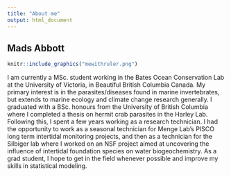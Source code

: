 ```yaml
---
title: "About me"
output: html_document
---
```


## Mads  Abbott

```r
knitr::include_graphics("mewithruler.png")
```

  I am currently a MSc. student working in the Bates Ocean Conservation Lab at the University of Victoria, in Beautiful British Columbia Canada. My primary interest is in the parasites/diseases found in marine invertebrates, but extends to marine ecology and climate change research generally. I graduated with a BSc. honours from the University of British Columbia where I completed a thesis on hermit crab parasites in the Harley Lab. Following this, I spent a few years working as a research technician. I had the opportunity to work as a seasonal technician for Menge Lab's PISCO long term intertidal monitoring projects, and then as a technician for the Silbiger lab where I worked on an NSF project aimed at uncovering the influence of intertidal foundation species on water biogeochemistry. As a grad student, I hope to get in the field whenever possible and improve my skills in statistical modeling. 


